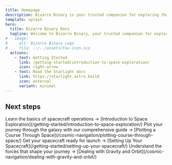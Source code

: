 ```yaml
---
title: Homepage
description: Bizarre Binary is your trusted companion for exploring the vast expanse of space.
template: splash
hero:
  title: Bizarre Binary Docs
  tagline: Welcome to Bizarre Binary, your trusted companion for exploring the vast expanse of space. This documentation site is dedicated to helping you master the art of space exploration.
#   image:
#     alt: Bizarre Binary Logo
#     file: ../../assets/Fav-icon.ico
  actions:
    - text: Getting Started
      link: /getting-started/introduction-to-space-exploration/
      icon: right-arrow
    - text: Read the Starlight docs
      link: https://starlight.astro.build
      icon: external
      variant: minimal
---
```


## Next steps

<CardGrid stagger>
    <Card title="Launch into Orbit" icon="rocket">
        Learn the basics of spacecraft operations → [Introduction to Space Exploration](/getting-started/introduction-to-space-exploration/)
    </Card>
    <Card title="Chart Your Course" icon="open-book">
        Plot your journey through the galaxy with our comprehensive guide → [Plotting a Course Through Space](/cosmic-navigation/plotting-course-through-space/)
    </Card>
    <Card title="Setting Up Your Spacecraft" icon="setting">
        Get your spacecraft ready for launch → [Setting Up Your Spacecraft](/getting-started/setting-up-your-spacecraft/)
    </Card>
    <Card title="Master Gravity and Orbit" icon="star">
        Understand the forces that shape your journey → [Dealing with Gravity and Orbit](/cosmic-navigation/dealing-with-gravity-and-orbit/)
    </Card>
</CardGrid>